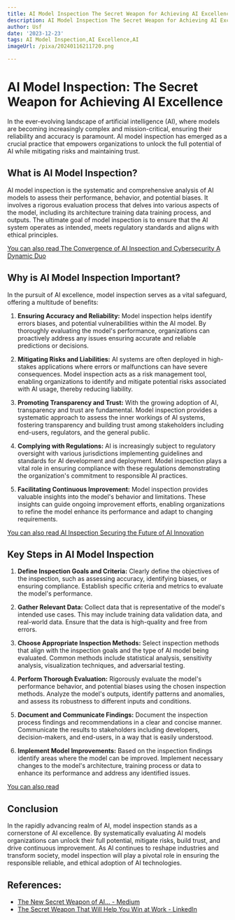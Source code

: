 ```yaml
---
title: AI Model Inspection The Secret Weapon for Achieving AI Excellence
description: AI Model Inspection The Secret Weapon for Achieving AI Excellence
author: Usf
date: '2023-12-23'
tags: AI Model Inspection,AI Excellence,AI
imageUrl: /pixa/20240116211720.png

---
```

#  AI Model  Inspection: The Secret Weapon for Achieving AI Excellence

In the ever-evolving  landscape  of artificial intelligence (AI), where models are becoming increasingly complex and  mission-critical, ensuring their reliability and accuracy is paramount. AI model inspection has emerged as a crucial practice that  empowers organizations to unlock the full potential of AI while mitigating risks and  maintaining trust.

## What is AI Model Inspection?

AI model inspection is the systematic and comprehensive analysis of AI models to  assess their  performance, behavior, and potential biases. It involves a rigorous evaluation process that delves into various aspects of the model,  including its architecture training data training process,  and outputs. The ultimate goal of model inspection is to ensure that the AI system operates as  intended,  meets  regulatory standards and aligns with ethical principles.

[You can also read  The Convergence of  AI Inspection and Cybersecurity  A Dynamic Duo](The%20Convergence%20of%20AI%20Inspection%20and%20Cybersecurity%20A%20Dynamic%20Duo)


## Why is AI Model Inspection Important?

In the pursuit of AI  excellence, model inspection serves as a vital safeguard, offering a multitude of benefits:

1. **Ensuring Accuracy and Reliability:**
   Model inspection helps identify errors biases, and potential vulnerabilities within the AI model. By thoroughly evaluating the model's performance, organizations can proactively address  any issues ensuring accurate and reliable predictions or  decisions.

2. **Mitigating Risks and Liabilities:**
   AI systems are  often deployed in high-stakes applications where errors or malfunctions  can have severe consequences. Model inspection acts as a risk management tool,  enabling organizations to identify and  mitigate potential risks associated with AI usage, thereby reducing liability.

3. **Promoting Transparency and Trust:**
   With the growing  adoption of AI, transparency and trust are  fundamental. Model inspection  provides a systematic approach to assess the  inner workings of AI systems, fostering transparency and building trust among stakeholders including end-users, regulators, and the general public.

4. **Complying with Regulations:**
   AI is  increasingly  subject to regulatory oversight with various jurisdictions implementing guidelines and standards  for AI development and deployment. Model inspection plays a vital role in ensuring compliance with these regulations  demonstrating the organization's commitment to responsible AI practices.

5. **Facilitating Continuous Improvement:**
   Model  inspection provides valuable insights into the model's  behavior and limitations. These insights can guide ongoing improvement efforts, enabling  organizations to refine the model enhance its performance and adapt  to changing  requirements.

[You can  also read AI Inspection Securing the  Future of AI Innovation](AI%20Inspection%20Securing%20the%20Future%20of%20AI%20Innovation)


## Key Steps in AI Model  Inspection

1. **Define Inspection Goals and Criteria:**
   Clearly define the objectives of the inspection, such as assessing accuracy, identifying biases, or ensuring compliance.  Establish specific criteria and metrics to  evaluate the model's performance.

2. **Gather Relevant Data:**
   Collect data that is representative of the model's intended use cases.  This may include  training data validation data, and real-world data.  Ensure that the data is high-quality and free from  errors.

3. **Choose Appropriate Inspection Methods:**
   Select inspection methods that align with  the inspection goals and the type of AI model  being evaluated. Common methods include statistical analysis, sensitivity analysis, visualization techniques, and adversarial testing.

4. **Perform Thorough Evaluation:**
   Rigorously  evaluate  the model's performance  behavior, and potential biases using the chosen  inspection methods. Analyze the model's outputs,  identify patterns and anomalies, and assess its robustness to different  inputs and conditions.

5. **Document and Communicate Findings:**
    Document the inspection  process findings  and recommendations in a clear and concise manner. Communicate the results to stakeholders  including developers, decision-makers, and end-users, in a way that is easily understood.

6. **Implement Model Improvements:**
   Based on  the  inspection findings identify areas where the model can be improved. Implement necessary changes  to  the model's architecture, training process or data to enhance its performance and address any identified issues.

[You can also read ]()


## Conclusion

In the rapidly advancing realm  of AI, model inspection stands as a cornerstone of AI excellence. By  systematically evaluating AI  models organizations can unlock their full potential, mitigate risks, build trust, and drive continuous improvement. As AI continues to reshape industries  and transform society, model inspection will play a pivotal role in ensuring the  responsible reliable, and ethical adoption of AI technologies.

## References:
- [The New Secret Weapon of AI… - Medium](https://medium.com/@kyeg/the-new-secret-weapon-of-ai-f06b48c3e5a1)
- [The Secret Weapon That Will Help You Win at Work - LinkedIn](https://www.linkedin.com/pulse/artificial-intelligence-secret-weapon-help-you-win-work-armyriotis-mi2yf)
